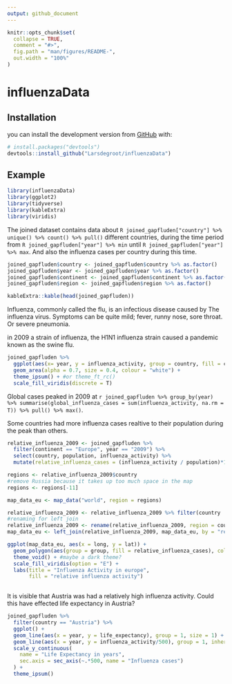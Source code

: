 ```yaml
---
output: github_document
---
```


```r
knitr::opts_chunk$set(
  collapse = TRUE,
  comment = "#>",
  fig.path = "man/figures/README-",
  out.width = "100%"
)
```

# influenzaData

## Installation

you can install the development version from [GitHub](https://github.com/) with:

``` r
# install.packages("devtools")
devtools::install_github("Larsdegroot/influenzaData")
```
## Example

```r
library(influenzaData)
library(ggplot2)
library(tidyverse)
library(kableExtra)
library(viridis)
```

The joined dataset contains data about `R joined_gapfluden["country"] %>% unique() %>% count() %>% pull()` different countries, during the time period from `R joined_gapfluden["year"] %>% min` until `R joined_gapfluden["year"] %>% max`. And also the influenza cases per country during this time.

```r
joined_gapfluden$country <- joined_gapfluden$country %>% as.factor()
joined_gapfluden$year <- joined_gapfluden$year %>% as.factor()
joined_gapfluden$continent <- joined_gapfluden$continent %>% as.factor()
joined_gapfluden$region <- joined_gapfluden$region %>% as.factor()
```

```r
kableExtra::kable(head(joined_gapfluden))
```

Influenza, commonly called the flu, is an infectious disease caused by The influenza virus. Symptoms can be quite mild; fever, runny nose, sore throat. Or severe pneumonia.

in 2009 a strain of influenza, the H1N1 influenza strain caused a pandemic known as the swine flu.

```r
joined_gapfluden %>% 
  ggplot(aes(x= year, y = influenza_activity, group = country, fill = country)) +
  geom_area(alpha = 0.7, size = 0.4, colour = "white") +
  theme_ipsum() + #or theme_ft_rc()
  scale_fill_viridis(discrete = T)
```

Global cases peaked in 2009 at `r joined_gapfluden %>% group_by(year) %>% summarise(global_influenza_cases = sum(influenza_activity, na.rm = T)) %>% pull() %>% max() `.

Some countries had more influenza cases realtive to their population during the peak than others.

```r
relative_influenza_2009 <- joined_gapfluden %>% 
  filter(continent == "Europe", year == "2009") %>% 
  select(country, population, influenza_activity) %>% 
  mutate(relative_influenza_cases = (influenza_activity / population)*100)

regions <- relative_influenza_2009$country
#remove Russia because it takes up too much space in the map
regions <- regions[-11]

map_data_eu <- map_data("world", region = regions)

relative_influenza_2009 <- relative_influenza_2009 %>% filter(country != "Russia")
#renaming for left join
relative_influenza_2009 <- rename(relative_influenza_2009, region = country)
map_data_eu <- left_join(relative_influenza_2009, map_data_eu, by = "region")

ggplot(map_data_eu, aes(x = long, y = lat)) +
  geom_polygon(aes(group = group, fill = relative_influenza_cases), colour = "white", size = 0.1) +
  theme_void() + #maybe a dark theme?
  scale_fill_viridis(option = "E") + 
  labs(title = "Influenza Activity in europe",
       fill = "relative influenza activity")
  
```

It is visible that Austria was had a relatively high influenza activity. Could this have effected life expectancy in Austria?

```r
joined_gapfluden %>%
  filter(country == "Austria") %>%
  ggplot() +
  geom_line(aes(x = year, y = life_expectancy), group = 1, size = 1) +
  geom_line(aes(x = year, y = influenza_activity/500), group = 1, inherit.aes = F, size = 1, color = "red") +
  scale_y_continuous(
    name = "Life Expectancy in years",
    sec.axis = sec_axis(~.*500, name = "Influenza cases")
  ) +
  theme_ipsum()
  
```
